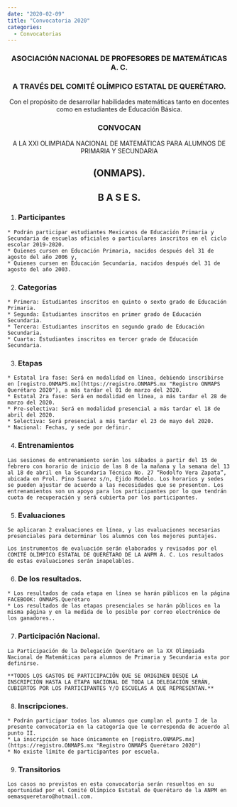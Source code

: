 ---
date: "2020-02-09"
title: "Convocatoria 2020"
categories:
  - Convocatorias
---

### <center>ASOCIACIÓN NACIONAL DE PROFESORES DE MATEMÁTICAS A. C.</center>

### <center>A TRAVÉS DEL COMITÉ OLÍMPICO ESTATAL DE QUERÉTARO.</center>

<center>Con el propósito de desarrollar habilidades matemáticas tanto en docentes como en estudiantes de Educación Básica.</center>

### <center>CONVOCAN</center>

<center>A LA XXI OLIMPIADA NACIONAL DE MATEMÁTICAS PARA ALUMNOS DE PRIMARIA Y SECUNDARIA</center>

## <center>(ONMAPS).</center>

## <center>B A S E S.</center>

  1. ### Participantes
    * Podrán participar estudiantes Mexicanos de Educación Primaria y Secundaria de escuelas oficiales o particulares inscritos en el ciclo escolar 2019-2020.
    * Quienes cursen en Educación Primaria, nacidos después del 31 de agosto del año 2006 y,
    * Quienes cursen en Educación Secundaria, nacidos después del 31 de agosto del año 2003.
  2. ### Categorías
    * Primera: Estudiantes inscritos en quinto o sexto grado de Educación Primaria.
    * Segunda: Estudiantes inscritos en primer grado de Educación Secundaria.
    * Tercera: Estudiantes inscritos en segundo grado de Educación Secundaria.
    * Cuarta: Estudiantes inscritos en tercer grado de Educación Secundaria.
  3. ### Etapas
    * Estatal 1ra fase: Será en modalidad en línea, debiendo inscribirse en [registro.ONMAPS.mx](https://registro.ONMAPS.mx "Registro ONMAPS Querétaro 2020"), a más tardar el 01 de marzo del 2020.
    * Estatal 2ra fase: Será en modalidad en línea, a más tardar el 28 de marzo del 2020.
    * Pre-selectiva: Será en modalidad presencial a más tardar el 18 de abril del 2020.
    * Selectiva: Será presencial a más tardar el 23 de mayo del 2020.
    * Nacional: Fechas, y sede por definir.
  4. ### Entrenamientos
    Las sesiones de entrenamiento serán los sábados a partir del 15 de febrero con horario de inicio de las 8 de la mañana y la semana del 13 al 18 de abril en la Secundaria Técnica No. 27 “Rodolfo Vera Zapata”, ubicada en Prol. Pino Suarez s/n, Ejido Modelo. Los horarios y sedes se pueden ajustar de acuerdo a las necesidades que se presenten. Los entrenamientos son un apoyo para los participantes por lo que tendrán cuota de recuperación y será cubierta por los participantes.
  5. ### Evaluaciones
    Se aplicaran 2 evaluaciones en línea, y las evaluaciones necesarias presenciales para determinar los alumnos con los mejores puntajes.

    Los instrumentos de evaluación serán elaborados y revisados por el COMITÉ OLÍMPICO ESTATAL DE QUERÉTARO DE LA ANPM A. C. Los resultados de estas evaluaciones serán inapelables.
  6. ### De los resultados.
    * Los resultados de cada etapa en línea se harán públicos en la página FACEBOOK: ONMAPS.Querétaro
    * Los resultados de las etapas presenciales se harán públicos en la misma página y en la medida de lo posible por correo electrónico de los ganadores..
  7. ### Participación Nacional.
    La Participación de la Delegación Querétaro en la XX Olimpiada Nacional de Matemáticas para alumnos de Primaria y Secundaria esta por definirse.

    **TODOS LOS GASTOS DE PARTICIPACIÓN QUE SE ORIGINEN DESDE LA INSCRIPCIÓN HASTA LA ETAPA NACIONAL DE TODA LA DELEGACIÓN SERÁN, CUBIERTOS POR LOS PARTICIPANTES Y/O ESCUELAS A QUE REPRESENTAN.**

  8. ### Inscripciones.
    * Podrán participar todos los alumnos que cumplan el punto I de la presente convocatoria en la categoría que le corresponda de acuerdo al punto II.
    * La inscripción se hace únicamente en [registro.ONMAPS.mx](https://registro.ONMAPS.mx "Registro ONMAPS Querétaro 2020")
    * No existe límite de participantes por escuela.

  9. ### Transitorios 
    Los casos no previstos en esta convocatoria serán resueltos en su oportunidad por el Comité Olímpico Estatal de Querétaro de la ANPM en oemasqueretaro@hotmail.com. 